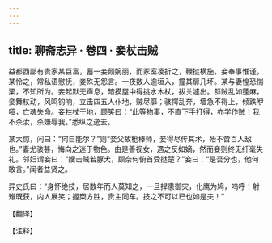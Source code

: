 ```yaml
---
---
---
```

title: 聊斋志异 · 卷四 · 妾杖击贼
---

益都西鄙有贵家某巨富，蓄一妾颇婉丽，而冢室凌折之，鞭挞横施，妾奉事惟谨，某怜之，常私语慰抚，妾殊无怨言。一夜数人逾垣入，撞其扉几坏。某与妻惶恐惴栗，不知所为。妾起默无声息，暗摸屋中得挑水木杖，拔关遽出。群贼乱如蓬麻，妾舞杖动，风鸣钩响，立击四五人仆地，贼尽靡；骇愕乱奔，墙急不得上，倾跌咿哑，亡魂失命。妾拄杖于地，顾笑曰：“此等物事，不直下手打得，亦学作贼！我不杀汝，杀嫌辱我。”悉纵之逸去。

某大惊，问曰：“何自能尔？”则“妾父故枪棒师，妾得尽传其术，殆不啻百人敌也。”妻尤骇甚，悔向之迷于物色。由是善视女，遇之反如嫡，然而妾则终无纤毫失礼。邻妇谓妾曰：“嫂击贼若豚犬，顾奈何俯首受挞楚？”妾曰：“是吾分也，他何敢言。”闻者益贤之。

异史氏曰：“身怀绝技，居数年而人莫知之，一旦捍患御灾，化鹰为鸠，呜呼！射雉既获，内人展笑；握槊方胜，贵主同车。技之不可以已也如是夫！”

【翻译】

【注释】

